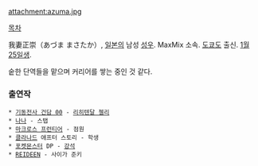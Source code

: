 attachment:azuma.jpg

[[목차]]

我妻正崇（あづま まさたか）, [[일본]]의 남성 [[성우]]. MaxMix 소속. [[도쿄]]도 출신. [[1월 25일]]생.

숱한 단역들을 맡으며 커리어를 쌓는 중인 것 같다.

=== 출연작 ===
 * [[기동전사 건담 00]] - [[리히텐달 첼리]]
 * [[나나]] - 스탭
 * [[마크로스 프런티어]] - 점원
 * [[클라나드]] 애프터 스토리 - 학생
 * [[포켓몬스터]] DP - [[강석(포켓몬스터)|강석]]
 * [[REIDEEN]] - 사이가 준키

